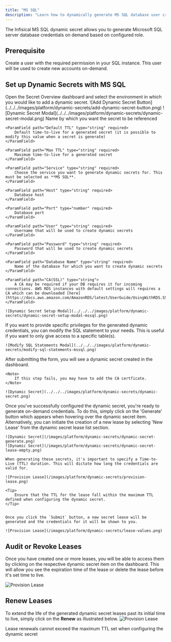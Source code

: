 ```yaml
---
title: "MS SQL"
description: "Learn how to dynamically generate MS SQL database user credentials."
---
```


The Infisical MS SQL dynamic secret allows you to generate Microsoft SQL server database credentials on demand based on configured role.

## Prerequisite

Create a user with the required permission in your SQL instance. This user will be used to create new accounts on-demand.


## Set up Dynamic Secrets with MS SQL

<Steps>
  <Step title="Open Secret Overview Dashboard">
	Open the Secret Overview dashboard and select the environment in which you would like to add a dynamic secret.
  </Step>
  <Step title="Click on the 'Add Dynamic Secret' button">
	![Add Dynamic Secret Button](../../../images/platform/dynamic-secrets/add-dynamic-secret-button.png)
  </Step>
  <Step title="Select `SQL Database`">
	![Dynamic Secret Modal](../../../images/platform/dynamic-secrets/dynamic-secret-modal.png)
  </Step>
  <Step title="Provide the inputs for dynamic secret parameters">
	<ParamField path="Secret Name" type="string" required>
		Name by which you want the secret to be referenced
	</ParamField>

	<ParamField path="Default TTL" type="string" required>
		Default time-to-live for a generated secret (it is possible to modify this value when a secret is generate)
	</ParamField>

	<ParamField path="Max TTL" type="string" required>
		Maximum time-to-live for a generated secret
	</ParamField>

	<ParamField path="Service" type="string" required>
		Choose the service you want to generate dynamic secrets for. This must be selected as **MS SQL**.
	</ParamField>

	<ParamField path="Host" type="string" required>
		Database host
	</ParamField>

	<ParamField path="Port" type="number" required>
		Database port
	</ParamField>

	<ParamField path="User" type="string" required>
		Username that will be used to create dynamic secrets
	</ParamField>

	<ParamField path="Password" type="string" required>
		Password that will be used to create dynamic secrets
	</ParamField>

	<ParamField path="Database Name" type="string" required>
		Name of the database for which you want to create dynamic secrets
	</ParamField>
 
	<ParamField path="CA(SSL)" type="string">
		A CA may be required if your DB requires it for incoming connections. AWS RDS instances with default settings will requires a CA which can be downloaded [here](https://docs.aws.amazon.com/AmazonRDS/latest/UserGuide/UsingWithRDS.SSL.html#UsingWithRDS.SSL.CertificatesAllRegions).
	</ParamField>

	![Dynamic Secret Setup Modal](../../../images/platform/dynamic-secrets/dynamic-secret-setup-modal-mssql.png)

  </Step>
  <Step title="(Optional) Modify SQL Statements">
  	If you want to provide specific privileges for the generated dynamic credentials, you can modify the SQL statement to your needs. This is useful if you want to only give access to a specific table(s).

	![Modify SQL Statements Modal](../../../images/platform/dynamic-secrets/modify-sql-statements-mssql.png)
  </Step>
  <Step title="Click 'Submit'">
  	After submitting the form, you will see a dynamic secret created in the dashboard. 

	<Note>
		If this step fails, you may have to add the CA certficate. 
	</Note>

	![Dynamic Secret](../../../images/platform/dynamic-secrets/dynamic-secret.png)
  </Step>
  <Step title="Generate dynamic secrets">
	Once you've successfully configured the dynamic secret, you're ready to generate on-demand credentials. 
	To do this, simply click on the 'Generate' button which appears when hovering over the dynamic secret item. 
	Alternatively, you can initiate the creation of a new lease by selecting 'New Lease' from the dynamic secret lease list section.

	![Dynamic Secret](/images/platform/dynamic-secrets/dynamic-secret-generate.png)
	![Dynamic Secret](/images/platform/dynamic-secrets/dynamic-secret-lease-empty.png)

	When generating these secrets, it's important to specify a Time-to-Live (TTL) duration. This will dictate how long the credentials are valid for.

	![Provision Lease](/images/platform/dynamic-secrets/provision-lease.png)

	<Tip>
		Ensure that the TTL for the lease fall within the maximum TTL defined when configuring the dynamic secret.
	</Tip>


	Once you click the `Submit` button, a new secret lease will be generated and the credentials for it will be shown to you. 

	![Provision Lease](/images/platform/dynamic-secrets/lease-values.png)
  </Step>
</Steps>

## Audit or Revoke Leases
Once you have created one or more leases, you will be able to access them by clicking on the respective dynamic secret item on the dashboard. 
This will allow you see the expiration time of the lease or delete the lease before it's set time to live.

![Provision Lease](/images/platform/dynamic-secrets/lease-data.png)

## Renew Leases
To extend the life of the generated dynamic secret leases past its initial time to live, simply click on the **Renew** as illustrated below.
![Provision Lease](/images/platform/dynamic-secrets/dynamic-secret-lease-renew.png)

<Warning>
	Lease renewals cannot exceed the maximum TTL set when configuring the dynamic secret
</Warning>
